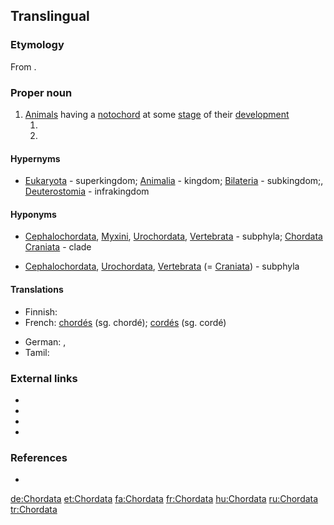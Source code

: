 ==Translingual==

===Etymology===
From {{etyl|la|mul}} {{term|chorda||cord, string|lang=la}}.

===Proper noun===
{{taxoninfl}}

# [[animal|Animal]]s having a [[notochord]] at some [[stage]] of their [[development]]
## {{taxon|phylum|superphylum|Deuterostomia}}
## {{taxon|phylum|infrakingdom|Deuterostomia}}

====Hypernyms====
* {{sense|phylum in infrakingdom}} [[Eukaryota]]&nbsp;- superkingdom; [[Animalia]]&nbsp;- kingdom; [[Bilateria]]&nbsp;- subkingdom;, [[Deuterostomia]]&nbsp;- infrakingdom

====Hyponyms====
* {{sense|phylum}} [[Cephalochordata]], [[Myxini]], [[Urochordata]], [[Vertebrata]]&nbsp;- subphyla; [[Chordata Craniata]]&nbsp;- clade
* {{sense|phylum in infrakingdom}} [[Cephalochordata]], [[Urochordata]], [[Vertebrata]] (= [[Craniata]])&nbsp;- subphyla

====Translations====
{{trans-top|a taxonomic phylum, within superphylum Deuterostomia}}
* Finnish: {{t|fi|selkäjänteiset}}
* French: [[chordés]] {{g|m-p}} (sg. chordé); [[cordés]] {{g|m-p}} (sg. cordé)
{{trans-mid}}
* German: {{t+|de|Chordatiere|f-p}}, {{t+|de|Chordata|n-p}}
* Tamil: {{t|ta|முதுகுநாணிகள்|tr=mutukunaanikal|sc=Taml}}
{{trans-bottom}}

===External links===
* {{projectlink|wikipedia}}
* {{specieslite}}
* {{comcatlite}}
* {{R:TOL}}

===References===
* {{R:Ruggiero}}

[[de:Chordata]]
[[et:Chordata]]
[[fa:Chordata]]
[[fr:Chordata]]
[[hu:Chordata]]
[[ru:Chordata]]
[[tr:Chordata]]